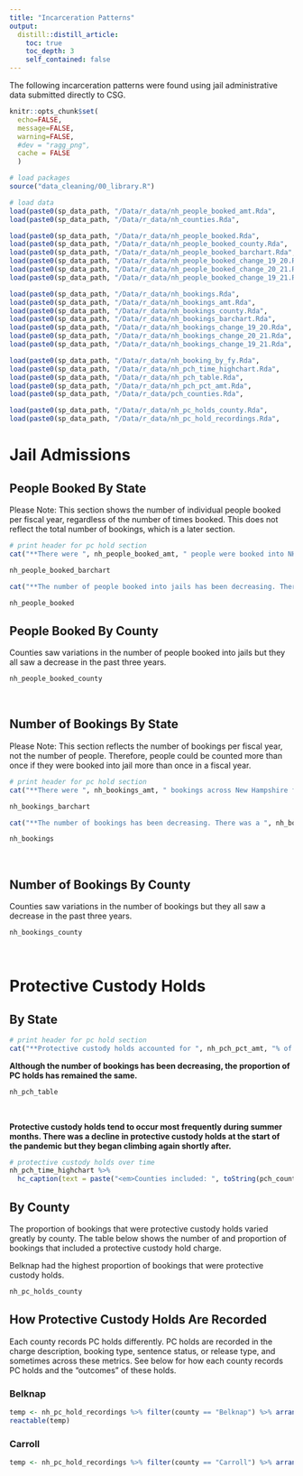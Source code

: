 ```yaml
---
title: "Incarceration Patterns"
output: 
  distill::distill_article:
    toc: true
    toc_depth: 3
    self_contained: false
---
```


The following incarceration patterns were found using jail administrative data submitted directly to CSG.   

```r
knitr::opts_chunk$set(
  echo=FALSE, 
  message=FALSE, 
  warning=FALSE,
  #dev = "ragg_png",
  cache = FALSE
  )

# load packages
source("data_cleaning/00_library.R")

# load data
load(paste0(sp_data_path, "/Data/r_data/nh_people_booked_amt.Rda",          sep = ""))
load(paste0(sp_data_path, "/Data/r_data/nh_counties.Rda",                   sep = ""))

load(paste0(sp_data_path, "/Data/r_data/nh_people_booked.Rda",              sep = ""))
load(paste0(sp_data_path, "/Data/r_data/nh_people_booked_county.Rda",       sep = ""))
load(paste0(sp_data_path, "/Data/r_data/nh_people_booked_barchart.Rda",     sep = ""))
load(paste0(sp_data_path, "/Data/r_data/nh_people_booked_change_19_20.Rda", sep = ""))
load(paste0(sp_data_path, "/Data/r_data/nh_people_booked_change_20_21.Rda", sep = ""))
load(paste0(sp_data_path, "/Data/r_data/nh_people_booked_change_19_21.Rda", sep = ""))

load(paste0(sp_data_path, "/Data/r_data/nh_bookings.Rda",                   sep = ""))
load(paste0(sp_data_path, "/Data/r_data/nh_bookings_amt.Rda",               sep = ""))
load(paste0(sp_data_path, "/Data/r_data/nh_bookings_county.Rda",            sep = ""))
load(paste0(sp_data_path, "/Data/r_data/nh_bookings_barchart.Rda",          sep = ""))
load(paste0(sp_data_path, "/Data/r_data/nh_bookings_change_19_20.Rda",      sep = ""))
load(paste0(sp_data_path, "/Data/r_data/nh_bookings_change_20_21.Rda",      sep = ""))
load(paste0(sp_data_path, "/Data/r_data/nh_bookings_change_19_21.Rda",      sep = ""))

load(paste0(sp_data_path, "/Data/r_data/nh_booking_by_fy.Rda",              sep = ""))
load(paste0(sp_data_path, "/Data/r_data/nh_pch_time_highchart.Rda",         sep = ""))
load(paste0(sp_data_path, "/Data/r_data/nh_pch_table.Rda",                  sep = ""))
load(paste0(sp_data_path, "/Data/r_data/nh_pch_pct_amt.Rda",                sep = ""))
load(paste0(sp_data_path, "/Data/r_data/pch_counties.Rda",                  sep = ""))

load(paste0(sp_data_path, "/Data/r_data/nh_pc_holds_county.Rda",            sep = ""))
load(paste0(sp_data_path, "/Data/r_data/nh_pc_hold_recordings.Rda",         sep = ""))

```

# Jail Admissions

## People Booked By State

Please Note: This section shows the number of individual people booked per fiscal year, regardless of the number of times booked. This does not reflect the total number of bookings, which is a later section.  

```r
# print header for pc hold section
cat("**There were ", nh_people_booked_amt, " people were booked into NH jails from FY2019 to FY2021.**"," This finding was calculated using data from the following counties: ", nh_counties, ".\n\n", sep = "")
```
```r
nh_people_booked_barchart
```

```r
cat("**The number of people booked into jails has been decreasing. There was a ", nh_people_booked_change_19_20, "% decrease between FY2019 and FY2020, and ", nh_people_booked_change_20_21, "% decrease between FY2020 and FY2021. There was an overall decrease of ", nh_people_booked_change_19_21, "% between FY2019 and FY2021.**\n\n", sep = "")
```
```r
nh_people_booked
```

## People Booked By County

Counties saw variations in the number of people booked into jails but they all saw a decrease in the past three years.

```r
nh_people_booked_county
```

<br>

## Number of Bookings By State

Please Note: This section reflects the number of bookings per fiscal year, not the number of people. Therefore, people could be counted more than once if they were booked into jail more than once in a fiscal year.    

```r
# print header for pc hold section
cat("**There were ", nh_bookings_amt, " bookings across New Hampshire from FY2019 to FY2021.**"," This finding was calculated using data from the following counties: ", nh_counties, ".\n\n", sep = "")
```

```r
nh_bookings_barchart
```

```r
cat("**The number of bookings has been decreasing. There was a ", nh_bookings_change_19_20, "% decrease between FY2019 and FY2020, and ", nh_bookings_change_20_21, "% decrease between FY2020 and FY2021. There was an overall decrease of ", nh_bookings_change_19_21, "% between FY2019 and FY2021.**\n\n", sep = "")
```

```r
nh_bookings
```

<br>

## Number of Bookings By County

Counties saw variations in the number of bookings but they all saw a decrease in the past three years.

```r
nh_bookings_county
```

<br>


# Protective Custody Holds

## By State

```r
# print header for pc hold section
cat("**Protective custody holds accounted for ", nh_pch_pct_amt, "% of bookings from 2019 to 2021.**"," This finding was calculated using data from the following counties: ", pch_counties, ". Coos removes bookings that are PC holds so Coos's administrative data (671 bookings) is not included in this section.\n\n", sep = "")
```
**Although the number of bookings has been decreasing, the proportion of PC holds has remained the same.**

```r
nh_pch_table 
```
<br>


**Protective custody holds tend to occur most frequently during summer months. There was a decline in protective custody holds at the start of the pandemic but they began climbing again shortly after.**  

```r
# protective custody holds over time
nh_pch_time_highchart %>%   
  hc_caption(text = paste("<em>Counties included: ", toString(pch_counties), "</em>")) 
```

## By County

The proportion of bookings that were protective custody holds varied greatly by county. The table below shows the number of and proportion of bookings that included a protective custody hold charge.  

Belknap had the highest proportion of bookings that were protective custody holds.  

```r
nh_pc_holds_county
```

## How Protective Custody Holds Are Recorded

Each county records PC holds differently. PC holds are recorded in the charge description, booking type, sentence status, or release type, and sometimes across these metrics. See below for how each county records PC holds and the "outcomes" of these holds.  

### Belknap

```r
temp <- nh_pc_hold_recordings %>% filter(county == "Belknap") %>% arrange(-total)
reactable(temp)
```

### Carroll

```r
temp <- nh_pc_hold_recordings %>% filter(county == "Carroll") %>% arrange(-total) %>% select(-county)

```

